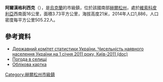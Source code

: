 {{no footnotes|time=2015-09-15T07:41:24+00:00}}
{{coord|47|25|48|N|33|24|24|E|scale:30000|display=title}}

'''阿爾漢格利西克'''（{{lang-uk|Архангельське}}），是[[烏克蘭|烏克蘭]]的市級鎮，位於該國南部[[赫爾松州|赫爾松州]]，處於[[維索科皮利亞|維索科皮利亞]]西南面16公里，面積3.73平方公里，海拔高度21米，2014年人口1,886，人口密度每平方公里505.22人。

==參考資料==
*[https://web.archive.org/web/20121010205321/http://stat6.stat.lviv.ua/PXWEB2007/ukr/publ/2011/chnas.zip Державний комітет статистики України. Чисельність наявного населення України на 1 січня 2011 року, Київ-2011 (doc)]
* [http://weather.in.ua/ua/hersonskaja/382 Погода в селищі]
* [http://gska2.rada.gov.ua/pls/z7502/A005?rdat1=27.07.2008&rf7571=34579 Облікова картка]{{dead link|date=2018年5月 |bot=InternetArchiveBot |fix-attempted=yes }}

{{DEFAULTSORT:Архангельське}}
[[Category:赫爾松州市級鎮|Category:赫爾松州市級鎮]]


{{Kherson-geo-stub}}